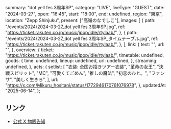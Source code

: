   summary: "dot yell fes 3周年SP",
  category: "LIVE",
  liveType: "GUEST",
  date: "2024-03-27",
  open: "16:45",
  start: "18:00",
  end: undefined,
  region: "東京",
  location: "Zepp Shinjuku",
  present: ["高嶺のなでしこ"],
  images: [
    {
      path: "/events/2024/2024-03-27_dot yell fes 3周年SP.jpg",
      ref: "https://ticket.rakuten.co.jp/music/jpop/idle/rtylaab/",
    },
    {
      path: "/events/2024/2024-03-27_dot yell fes 3周年SP_タイムテーブル.jpg",
      ref: "https://ticket.rakuten.co.jp/music/jpop/idle/rtylaab/",
    },
  ],
  link: {
    text: "",
    url: "",
  },
  overview: {
    ticket: "https://ticket.rakuten.co.jp/music/jpop/idle/rtylaab/",
    timetable: undefined,
    goods: {
      time: undefined,
      lineup: undefined,
      url: undefined,
    },
    streaming: undefined,
  },
  acts: {
    setlist: [
      "衣装: 全国お招きツアー衣装",
      "革命の女王",
      "決戦スピリット",
      "MC",
      "可愛くてごめん",
      "推しの魔法",
      "初恋のひと。",
      "ファンサ",
      "美しく生きろ",
    ],
    url: "https://x.com/Mikuru_hositani/status/1772946170761076978",
  },
  updatedAt: "2025-06-14",
};

## リンク

- [公式 X 物販告知](https://x.com/takanenofficial/status/1772858983218368707)
